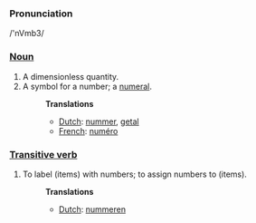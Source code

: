 ===Pronunciation===
/'nVmb3/
===[[Noun]]===
# A dimensionless quantity.
# A symbol for a number; a [[numeral]].
#:'''Translations'''
#:*[[Dutch]]: [[nummer]], [[getal]]
#:*[[French]]: [[numéro]]

===[[Transitive verb]]===
# To label (items) with numbers; to assign numbers to (items).
#:'''Translations'''
#:*[[Dutch]]: [[nummeren]]